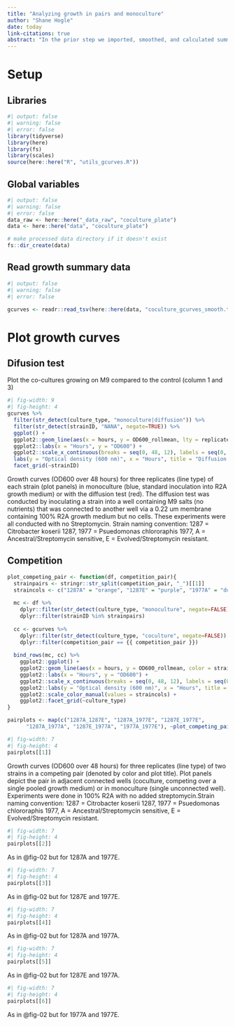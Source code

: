 ```yaml
---
title: "Analyzing growth in pairs and monoculture"
author: "Shane Hogle"
date: today
link-citations: true
abstract: "In the prior step we imported, smoothed, and calculated summary statistics for the species growth on the coculture plates. Here we will do some simple plots and analysis of the cocultures growth."
---
```


# Setup

## Libraries

```r
#| output: false
#| warning: false
#| error: false
library(tidyverse)
library(here)
library(fs)
library(scales)
source(here::here("R", "utils_gcurves.R"))
```

## Global variables

```r
#| output: false
#| warning: false
#| error: false
data_raw <- here::here("_data_raw", "coculture_plate")
data <- here::here("data", "coculture_plate")

# make processed data directory if it doesn't exist
fs::dir_create(data)
```

## Read growth summary data

```r
#| output: false
#| warning: false
#| error: false

gcurves <- readr::read_tsv(here::here(data, "coculture_gcurves_smooth.tsv"))
```

# Plot growth curves

## Difusion test

Plot the co-cultures growing on M9 compared to the control (column 1 and 3)

::: {#fig-01}
```r
#| fig-width: 9
#| fig-height: 4
gcurves %>% 
  filter(str_detect(culture_type, "monoculture|diffusion")) %>% 
  filter(str_detect(strainID, "NANA", negate=TRUE)) %>% 
  ggplot() + 
  ggplot2::geom_line(aes(x = hours, y = OD600_rollmean, lty = replicate, color = culture_type, group = interaction(well, plate_name))) +
  ggplot2::labs(x = "Hours", y = "OD600") +
  ggplot2::scale_x_continuous(breaks = seq(0, 48, 12), labels = seq(0, 48, 12)) +
  labs(y = "Optical density (600 nm)", x = "Hours", title = "Diffusion test") +
  facet_grid(~strainID)
```
Growth curves (OD600 over 48 hours) for three replicates (line type) of each strain (plot panels) in monoculture (blue, standard inoculation into R2A growth medium) or with the diffusion test (red). The diffusion test was conducted by inoculating a strain into a well containing M9 salts (no nutrients) that was connected to another well via a 0.22 um membrane containing 100% R2A growth medium but no cells. These experiments were all conducted with no Streptomycin. Strain naming convention: 1287 = Citrobacter koserii 1287, 1977 = Psuedomonas chlororaphis 1977, A = Ancestral/Streptomycin sensitive, E = Evolved/Streptomycin resistant. 
:::

## Competition

```r
plot_competing_pair <- function(df, competition_pair){
  strainpairs <- stringr::str_split(competition_pair, "_")[[1]]
  straincols <- c("1287A" = "orange", "1287E" = "purple", "1977A" = "dodgerblue", "1977E" = "limegreen")
  
  mc <- df %>%
    dplyr::filter(str_detect(culture_type, "monoculture", negate=FALSE)) %>% 
    dplyr::filter(strainID %in% strainpairs)
  
  cc <- gcurves %>%
    dplyr::filter(str_detect(culture_type, "coculture", negate=FALSE)) %>% 
    dplyr::filter(competition_pair == {{ competition_pair }})
  
  bind_rows(mc, cc) %>% 
    ggplot2::ggplot() + 
    ggplot2::geom_line(aes(x = hours, y = OD600_rollmean, color = strainID, lty = replicate, group = interaction(well, plate_name))) +
    ggplot2::labs(x = "Hours", y = "OD600") +
    ggplot2::scale_x_continuous(breaks = seq(0, 48, 12), labels = seq(0, 48, 12)) +
    ggplot2::labs(y = "Optical density (600 nm)", x = "Hours", title = paste(strainpairs, collapse=" + ")) +
    ggplot2::scale_color_manual(values = straincols) +
    ggplot2::facet_grid(~culture_type)
}
```

```r
pairplots <- map(c("1287A_1287E", "1287A_1977E", "1287E_1977E",
      "1287A_1977A", "1287E_1977A", "1977A_1977E"), ~plot_competing_pair(gcurves, .x))
```

::: {#fig-02}
```r
#| fig-width: 7
#| fig-height: 4
pairplots[[1]]
```
Growth curves (OD600 over 48 hours) for three replicates (line type) of two strains in a competing pair (denoted by color and plot title). Plot panels depict the pair in adjacent connected wells (coculture, competing over a single pooled growth medium) or in monoculture (single unconnected well).  Experiments were done in 100% R2A with no added streptomycin.Strain naming convention: 1287 = Citrobacter koserii 1287, 1977 = Psuedomonas chlororaphis 1977, A = Ancestral/Streptomycin sensitive, E = Evolved/Streptomycin resistant. 
:::

::: {#fig-03}
```r
#| fig-width: 7
#| fig-height: 4
pairplots[[2]]
```
As in @fig-02 but for 1287A and 1977E.
:::

::: {#fig-04}
```r
#| fig-width: 7
#| fig-height: 4
pairplots[[3]]
```
As in @fig-02 but for 1287E and 1977E.
:::

::: {#fig-05}
```r
#| fig-width: 7
#| fig-height: 4
pairplots[[4]]
```
As in @fig-02 but for 1287A and 1977A.
:::

::: {#fig-06}
```r
#| fig-width: 7
#| fig-height: 4
pairplots[[5]]
```
As in @fig-02 but for 1287E and 1977A.
:::

::: {#fig-07}
```r
#| fig-width: 7
#| fig-height: 4
pairplots[[6]]
```
As in @fig-02 but for 1977A and 1977E.
:::
